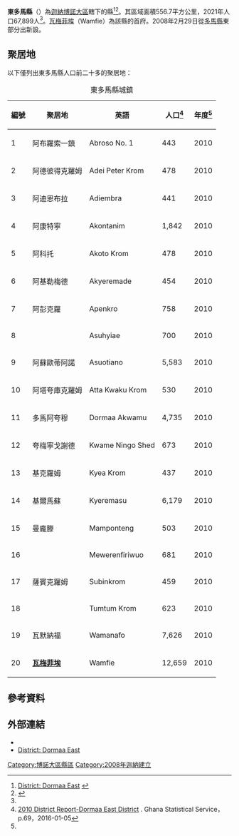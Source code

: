 {{Infobox settlement
|name = 東多馬縣
|settlement_type = [[縣區_(迦納)|縣區]]
|native_name = Dormaa East District
|nickname = 
|image_skyline = 
|image_size = 
|image_caption =
|image_flag = 
|image_seal = 
|image_map = Districts of the Brong Ahafo Region (2012).svg
|map_caption = 布朗-阿哈福大區縣區
|pushpin_map = Ghana
|pushpin_map_caption = 東多馬縣在迦納的位置
|subdivision_type = 國家
|subdivision_name = 迦納
|subdivision_type1 = [[加纳行政区划|縣區]]
|subdivision_name1 = [[博諾大區|博諾大區]]
|subdivision_type2 = 首府
|subdivision_name2 = [[瓦梅菲埃|瓦梅菲埃]]
|leader_title = 行政首長
|leader_name = Hon. I.K. Kyeremeh
|established_title = 設縣日期
|established_date = 2008年2月29日
|area_total_km2 = 556.7
|population_as_of = 2021
|population_footnotes =<ref name="citypopulation">{{Cite web|url=http://www.citypopulation.de/en/ghana/admin/|title=Ghana: Administrative Division|publisher=City Population|accessdate=2022-02-06}}</ref>
|population_total = 67,899
|population_density_km2 = auto
|population_blank1_title = 民族
|population_blank1 = 
|timezone =GMT
|utc_offset = +0
}}

'''東多馬縣'''（{{lang-en|Dormaa East District}}）為[[迦納|迦納]][[博諾大區|博諾大區]]轄下的縣<ref>[http://ghanadistricts.gov.gh/home/?_=27&sa=3399 District: Dormaa East] {{webarchive |url=https://web.archive.org/web/20120323051508/http://ghanadistricts.gov.gh/home/?_=27&sa=3399 |date=2012-03-23 }}</ref><ref>{{Cite web|title=Brong Ahafo to be known as Bono Region|url=https://www.graphic.com.gh/news/general-news/ghananews-brong-ahafo-to-be-known-as-bono-region.html|access-date=2020-08-13|website=Graphic Online|language=en-gb}}</ref>。其區域面積556.7平方公里，2021年人口67,899人<ref name=citypopulation/>。[[瓦梅菲埃|瓦梅菲埃]]（Wamfie）為該縣的首府。2008年2月29日從[[多馬縣|多馬縣]]東部分出新設。

==聚居地==
以下僅列出東多馬縣人口前二十多的聚居地：

{| class="wikitable sortable" style="text-align: center"
|+東多馬縣城鎮
!編號
!聚居地
!英語
!人口<ref name=statsghana>[http://www.statsghana.gov.gh/docfiles/2010_District_Report/Brong%20Ahafo/Dormma%20East.pdf 2010 District Report-Dormaa East District] {{Wayback|url=http://www.statsghana.gov.gh/docfiles/2010_District_Report/Brong%20Ahafo/Dormma%20East.pdf |date=20160305075839 }}. Ghana Statistical Service，p.69，2016-01-05</ref>
!年度<ref name=statsghana/>
|-
! 1
| 阿布羅索一鎮
| Abroso No. 1
| 443
| 2010
|-
! 2
| 阿德彼得克羅姆
| Adei Peter Krom
| 478
| 2010
|-
! 3
| 阿迪恩布拉
| Adiembra
| 441
| 2010
|-
! 4
| 阿康特寧
| Akontanim
| 1,842
| 2010
|-
! 5
| 阿科托
| Akoto Krom
| 478
| 2010
|-
! 6
| 阿基勒梅德
| Akyeremade
| 454
| 2010
|-
! 7
| 阿彭克羅
| Apenkro
| 758
| 2010
|-
! 8
| 
| Asuhyiae
| 700
| 2010
|-
! 9
| 阿蘇歐蒂阿諾
| Asuotiano
| 5,583
| 2010
|-
! 10
| 阿塔夸庫克羅姆
| Atta Kwaku Krom
| 530
| 2010
|-
! 11
| 多馬阿夸穆
| Dormaa Akwamu
| 4,735
| 2010
|-
! 12
| 夸梅寧戈謝德
| Kwame Ningo Shed
| 673
| 2010
|-
! 13
| 基克羅姆
| Kyea Krom
| 437
| 2010
|-
! 14
| 基爾馬蘇
| Kyeremasu
| 6,179
| 2010
|-
! 15
| 曼龐滕
| Mamponteng
| 503
| 2010
|-
! 16
| 
| Mewerenfiriwuo
| 681
| 2010
|-
! 17
| 薩賓克羅姆
| Subinkrom
| 459
| 2010
|-
! 18
| 
| Tumtum Krom
| 623
| 2010
|-
! 19
| 瓦默納福
| Wamanafo
| 7,626
| 2010
|-
! 20
| '''[[瓦梅菲埃|瓦梅菲埃]]'''
| Wamfie
| 12,659
| 2010
|}

==參考資料==
{{reflist}}

==外部連結==
* {{statoids|id=ygh|title=Dormaa East District}}
* [https://web.archive.org/web/20051220143612/http://www.ghanadistricts.com/index.asp District: Dormaa East]

{{博諾大區縣區}}

{{DEFAULTSORT:Dormaa East}}
[[Category:博諾大區縣區|Category:博諾大區縣區]]
[[Category:2008年迦納建立|Category:2008年迦納建立]]